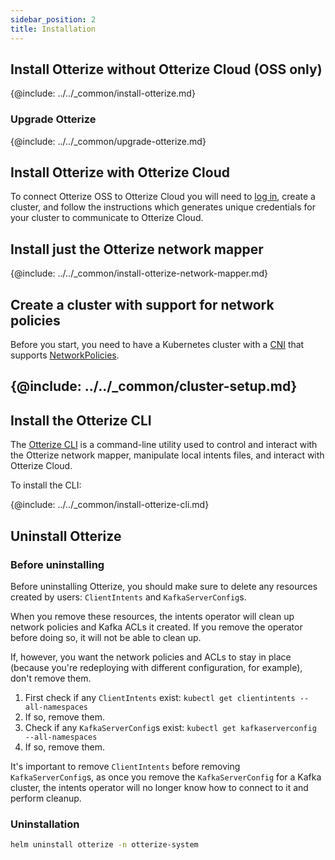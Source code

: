```yaml
---
sidebar_position: 2
title: Installation
---
```


## Install Otterize without Otterize Cloud (OSS only)
{@include: ../../_common/install-otterize.md}

### Upgrade Otterize
{@include: ../../_common/upgrade-otterize.md}

## Install Otterize with Otterize Cloud

To connect Otterize OSS to Otterize Cloud you will need to [log in](https://app.otterize.com), create a cluster, and follow the instructions which generates unique credentials for your cluster to communicate to Otterize Cloud.

## Install just the Otterize network mapper
{@include: ../../_common/install-otterize-network-mapper.md}

## Create a cluster with support for network policies
Before you start, you need to have a Kubernetes cluster with a [CNI](https://kubernetes.io/docs/concepts/extend-kubernetes/compute-storage-net/network-plugins/) that supports [NetworkPolicies](https://kubernetes.io/docs/concepts/services-networking/network-policies/).

{@include: ../../_common/cluster-setup.md}
---

## Install the Otterize CLI

The [Otterize CLI](/reference/cli) is a command-line utility used to control and interact with the Otterize network mapper, manipulate local intents files, and interact with Otterize Cloud.

To install the CLI:

{@include: ../../_common/install-otterize-cli.md}


## Uninstall Otterize
### Before uninstalling
Before uninstalling Otterize, you should make sure to delete any resources created by users: `ClientIntents` and `KafkaServerConfig`s.

When you remove these resources, the intents operator will clean up network policies and Kafka ACLs it created. If you remove the operator before doing so, it will not be able to clean up.

If, however, you want the network policies and ACLs to stay in place (because you're redeploying with different configuration, for example), don't remove them.

1. First check if any `ClientIntents` exist: `kubectl get clientintents --all-namespaces`
2. If so, remove them.
3. Check if any `KafkaServerConfig`s exist: `kubectl get kafkaserverconfig --all-namespaces`
4. If so, remove them.

It's important to remove `ClientIntents` before removing `KafkaServerConfig`s, as once you remove the `KafkaServerConfig` for a Kafka cluster, the intents operator will no longer know how to connect to it and perform cleanup.

### Uninstallation
```bash
helm uninstall otterize -n otterize-system
```